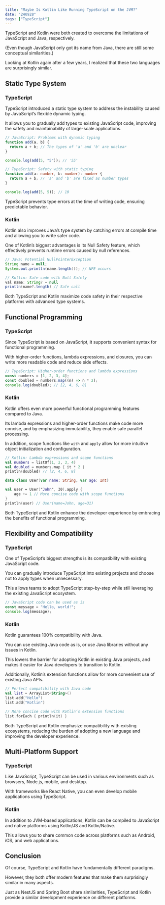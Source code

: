 ```yaml
---
title: "Maybe Is Kotlin Like Running TypeScript on the JVM?"
date: "240928"
tags: ["TypeScript"]
---
```


TypeScript and Kotlin were both created to overcome the limitations of JavaScript and Java, respectively.

(Even though JavaScript only got its name from Java, there are still some conceptual similarities.)

Looking at Kotlin again after a few years, I realized that these two languages are surprisingly similar.

## Static Type System

### TypeScript

TypeScript introduced a static type system to address the instability caused by JavaScript’s flexible dynamic typing.

It allows you to gradually add types to existing JavaScript code, improving the safety and maintainability of large-scale applications.

```javascript
// JavaScript: Problems with dynamic typing
function add(a, b) {
  return a + b; // The types of 'a' and 'b' are unclear
}

console.log(add(5, "5")); // '55'
```

```typescript
// TypeScript: Safety with static typing
function add(a: number, b: number): number {
  return a + b; // 'a' and 'b' are fixed as number types
}

console.log(add(5, 5)); // 10
```

TypeScript prevents type errors at the time of writing code, ensuring predictable behavior.

### Kotlin

Kotlin also improves Java’s type system by catching errors at compile time and allowing you to write safer code.

One of Kotlin’s biggest advantages is its Null Safety feature, which effectively prevents runtime errors caused by null references.

```java
// Java: Potential NullPointerException
String name = null;
System.out.println(name.length()); // NPE occurs

// Kotlin: Safe code with Null Safety
val name: String? = null
println(name?.length) // Safe call
```

Both TypeScript and Kotlin maximize code safety in their respective platforms with advanced type systems.

## Functional Programming

### TypeScript

Since TypeScript is based on JavaScript, it supports convenient syntax for functional programming.

With higher-order functions, lambda expressions, and closures, you can write more readable code and reduce side effects.

```typescript
// TypeScript: Higher-order functions and lambda expressions
const numbers = [1, 2, 3, 4];
const doubled = numbers.map((n) => n * 2);
console.log(doubled); // [2, 4, 6, 8]
```

### Kotlin

Kotlin offers even more powerful functional programming features compared to Java.

Its lambda expressions and higher-order functions make code more concise, and by emphasizing immutability, they enable safe parallel processing.

In addition, scope functions like `with` and `apply` allow for more intuitive object initialization and configuration.

```kotlin
// Kotlin: Lambda expressions and scope functions
val numbers = listOf(1, 2, 3, 4)
val doubled = numbers.map { it * 2 }
println(doubled) // [2, 4, 6, 8]

data class User(var name: String, var age: Int)

val user = User("John", 30).apply {
    age += 1 // More concise code with scope functions
}
println(user) // User(name=John, age=31)
```

Both TypeScript and Kotlin enhance the developer experience by embracing the benefits of functional programming.

## Flexibility and Compatibility

### TypeScript

One of TypeScript’s biggest strengths is its compatibility with existing JavaScript code.

You can gradually introduce TypeScript into existing projects and choose not to apply types when unnecessary.

This allows teams to adopt TypeScript step-by-step while still leveraging the existing JavaScript ecosystem.

```typescript
// JavaScript code can be used as is
const message = "Hello, world!";
console.log(message);
```

### Kotlin

Kotlin guarantees 100% compatibility with Java.

You can use existing Java code as is, or use Java libraries without any issues in Kotlin.

This lowers the barrier for adopting Kotlin in existing Java projects, and makes it easier for Java developers to transition to Kotlin.

Additionally, Kotlin’s extension functions allow for more convenient use of existing Java APIs.

```kotlin
// Perfect compatibility with Java code
val list = ArrayList<String>()
list.add("Hello")
list.add("Kotlin")

// More concise code with Kotlin’s extension functions
list.forEach { println(it) }
```

Both TypeScript and Kotlin emphasize compatibility with existing ecosystems, reducing the burden of adopting a new language and improving the developer experience.

## Multi-Platform Support

### TypeScript

Like JavaScript, TypeScript can be used in various environments such as browsers, Node.js, mobile, and desktop.

With frameworks like React Native, you can even develop mobile applications using TypeScript.

### Kotlin

In addition to JVM-based applications, Kotlin can be compiled to JavaScript and native platforms using Kotlin/JS and Kotlin/Native.

This allows you to share common code across platforms such as Android, iOS, and web applications.

## Conclusion

Of course, TypeScript and Kotlin have fundamentally different paradigms.

However, they both offer modern features that make them surprisingly similar in many aspects.

Just as NestJS and Spring Boot share similarities, TypeScript and Kotlin provide a similar development experience on different platforms.
